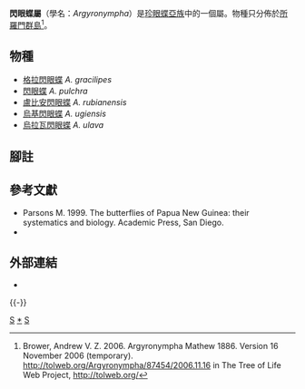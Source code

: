 {{NoteTA
|G1=Butterfly
}}
{{Automatic Taxobox
| taxon = Argyronympha
| authority = Mathew, 1886
| fossil_range = {{fossilrange|44|0|earliest=0}}<small>從古近紀[[古新世|古新世]]至今<ref name=k2018>Kodandaramaiah, U., Braby, M. F., Grund, R., Müller, C. J., & Wahlberg, N. (2018). Phylogenetic relationships, biogeography and diversification of Coenonymphina butterflies (Nymphalidae: Satyrinae): intercontinental dispersal of a southern Gondwanan group?. Systematic Entomology. {{en}}</ref></small>
| image = SolomonButterfliesPurkiss1886.jpg
| image_caption = [[烏基閃眼蝶|烏基閃眼蝶]] ''A. ugiensis'' (左下)<br>[[閃眼蝶|閃眼蝶]] ''A. pulchra'' (右下)
| type_species = [[閃眼蝶|閃眼蝶]]<br />''Argyronympha pulchra''
| type_species_authority = Mathew, 1886
| subdivision_ranks = 物種
| subdivision = 共5種，詳見正文。
| synonyms = 
}}

'''閃眼蝶屬'''（學名：''Argyronympha''）是[[珍眼蝶亞族|珍眼蝶亞族]]中的一個屬。物種只分佈於[[所羅門群島|所羅門群島]]<ref>Brower, Andrew V. Z. 2006. Argyronympha Mathew 1886. Version 16 November 2006 (temporary). http://tolweb.org/Argyronympha/87454/2006.11.16 in The Tree of Life Web Project, http://tolweb.org/</ref>。

== 物種 ==
* [[格拉閃眼蝶|格拉閃眼蝶]] ''A. gracilipes''
* [[閃眼蝶|閃眼蝶]] ''A. pulchra''
* [[盧比安閃眼蝶|盧比安閃眼蝶]] ''A. rubianensis''
* [[烏基閃眼蝶|烏基閃眼蝶]] ''A. ugiensis''
* [[烏拉瓦閃眼蝶|烏拉瓦閃眼蝶]] ''A. ulava''
<!--
== 圖集 ==
<gallery>
</gallery>
-->
== 腳註 ==
{{reflist|2}}

== 參考文獻 ==
* Parsons M. 1999. The butterflies of Papua New Guinea: their systematics and biology. Academic Press, San Diego.
* {{Cite book | author = 寿建新、周尧、李宇飞 | title = 《世界蝴蝶分類名錄》 | location = 中國 | publisher = 陝西科學技術出版社 | date = 2006年4月1日 | ISBN = 9787536936768 | language= zh-hans }}

== 外部連結 ==
* {{Commonscat-inline|Argyronympha}}
{{Taxonbar|from= Q4789989}}
{{-}}
{{眼蝶亞科}}

[[Category:_1886年描述的分类群|S]]
[[Category:閃眼蝶屬|*]]
[[Category:珍眼蝶亞族|S]]